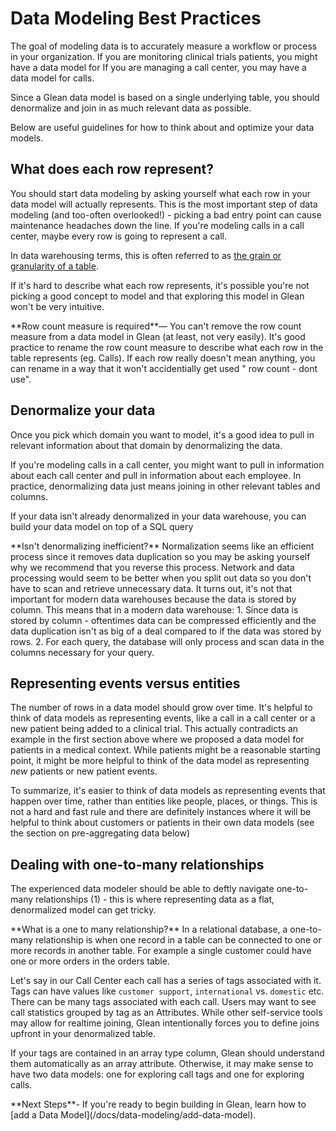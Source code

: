 
# Data Modeling Best Practices

The goal of modeling data is to accurately measure a workflow or process in your organization.
If you are monitoring clinical trials patients, you might have a data model for
If you are managing a call center, you may have a data model for calls.

Since a Glean data model is based on a single underlying table, you should denormalize
and join in as much relevant data as possible.

Below are useful guidelines for how to think about and optimize your data models.

## What does each row represent?

You should start data modeling by asking yourself what each row in your data model will actually represents. This is the most important step of data modeling (and too-often overlooked!) - picking a bad entry point can cause maintenance headaches down the line. If you're modeling calls in a call center, maybe every row is going to represent a call.

In data warehousing terms, this is often referred to as [the grain or granularity of a table](http://www.datamartist.com/data-granularity-avoid-going-against-the-grain).

If it's hard to describe what each row represents, it's possible you're not picking a good concept to model and that exploring this model in Glean won't be very intuitive.

<Callout type="info">
  **Row count measure is required**— You can't remove the row count measure from
  a data model in Glean (at least, not very easily). It's good practice to
  rename the row count measure to describe what each row in the table represents
  (eg. Calls). If each row really doesn't mean anything, you can rename in a way
  that it won't accidentially get used " row count - dont use".
</Callout>

## Denormalize your data

Once you pick which domain you want to model, it's a good idea to pull in relevant information about that domain by denormalizing the data.

If you're modeling calls in a call center, you might want to pull in information about each call center and pull in information about each employee. In practice, denormalizing data just means joining in other relevant tables and columns.

If your data isn't already denormalized in your data warehouse, you can build your data model on top of a SQL query

<Callout type="info">
  **Isn't denormalizing inefficient?** Normalization seems like an efficient
  process since it removes data duplication so you may be asking yourself why we
  recommend that you reverse this process. Network and data processing would
  seem to be better when you split out data so you don't have to scan and
  retrieve unnecessary data. It turns out, it's not that important for modern
  data warehouses because the data is stored by column. This means that in a
  modern data warehouse: 1. Since data is stored by column - oftentimes data can
  be compressed efficiently and the data duplication isn't as big of a deal
  compared to if the data was stored by rows. 2. For each query, the database
  will only process and scan data in the columns necessary for your query.
</Callout>

## Representing events versus entities

The number of rows in a data model should grow over time. It's helpful to think of data models as representing events, like a call in a call center or a new patient being added to a clinical trial. This actually contradicts an example in the first section above where we proposed a data model for patients in a medical context. While patients might be a reasonable starting point, it might be more helpful to think of the data model as representing _new_ patients or new patient events.

To summarize, it's easier to think of data models as representing events that happen over time, rather than entities like people, places, or things. This is not a hard and fast rule and there are definitely instances where it will be helpful to think about customers or patients in their own data models (see the section on pre-aggregating data below)

## Dealing with one-to-many relationships

The experienced data modeler should be able to deftly navigate one-to-many relationships (1) - this is where representing data as a flat, denormalized model can get tricky.

<Callout type="info">
  **What is a one to many relationship?** In a relational database, a
  one-to-many relationship is when one record in a table can be connected to one
  or more records in another table. For example a single customer could have one
  or more orders in the orders table.
</Callout>

Let's say in our Call Center each call has a series of tags associated with it. Tags can have values like `customer support`, `international` vs. `domestic` etc. There can be many tags associated with each call. Users may want to see call statistics grouped by tag as an Attributes. While other self-service tools may allow for realtime joining, Glean intentionally forces you to define joins upfront in your denormalized table.

If your tags are contained in an array type column, Glean should understand them automatically as an array attribute. Otherwise, it may make sense to have two data models: one for exploring call tags and one for exploring calls.

<Callout>
  **Next Steps**- If you're ready to begin building in Glean, learn how to [add
  a Data Model](/docs/data-modeling/add-data-model).
</Callout>
